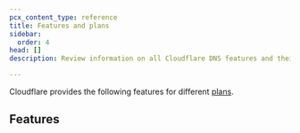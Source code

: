 ```yaml
---
pcx_content_type: reference
title: Features and plans
sidebar:
  order: 4
head: []
description: Review information on all Cloudflare DNS features and their availability.

---
```



Cloudflare provides the following features for different [plans](https://www.cloudflare.com/plans/).

## Features

<ProductFeatures id="dns" />
